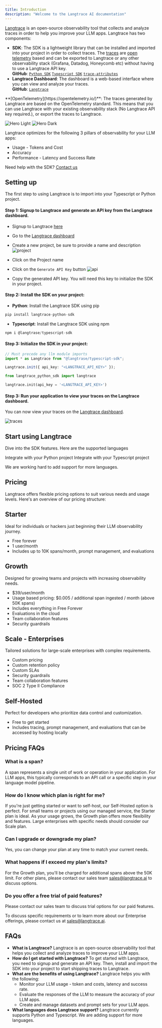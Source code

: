 ```yaml
---
title: Introduction
description: "Welcome to the Langtrace AI documentation"
---
```


[Langtrace](https://langtrace.ai/) is an open-source observability tool that collects and analyze traces in order to help you improve your LLM apps. Langtrace has two components:

- **SDK**: The SDK is a lightweight library that can be installed and imported into your project in order to collect traces. The [traces](https://opentelemetry.io/docs/concepts/signals/traces/) are [open telemetry](https://opentelemetry.io/) based and can be exported to Langtrace or any other observability stack (Grafana, Datadog, Honeycomb etc) without having to use a Langtrace API key.
  <br />
  **GitHub**: [`Python SDK`](https://github.com/Scale3-Labs/langtrace-python-sdk)
  [`Typescript SDK`](https://github.com/Scale3-Labs/langtrace-typescript-sdk) [`trace-attributes`](https://github.com/Scale3-Labs/langtrace-trace-attributes)
- **Langtrace Dashboard**: The dashboard is a web-based interface where you can view and analyze your traces.
  <br />
  **GitHub**: [`Langtrace`](https://github.com/Scale3-Labs/langtrace)

<Note>
  **[OpenTelemetry](https://opentelemetry.io/)**: The traces generated by
  Langtrace are based on the OpenTelemetry standard. This means that you can use
  Langtrace with your existing observability stack (No Langtrace API key
  required.), or export the traces to Langtrace.
</Note>

<img
  className="block dark:hidden"
  src="/images/metrics-light.png"
  alt="Hero Light"
/>
<img
  className="hidden dark:block"
  src="/images/metrics-dark.png"
  alt="Hero Dark"
/>

Langtrace optimizes for the following 3 pillars of observability for your LLM apps:

- Usage - Tokens and Cost
- Accuracy
- Performance - Latency and Success Rate

Need help with the SDK? [Contact us](https://calendar.app.google/Go5gXNPcqZjAY4i47)

## Setting up

The first step to using Langtrace is to import into your Typescript or Python project.

#### Step 1: Signup to Langtrace and generate an API key from the Langtrace dashboard.

- Signup to Langtrace [here](https://app.langtrace.ai/signup)
- Go to the [Langtrace dashboard](https://app.langtrace.ai/projects)
- Create a new project, be sure to provide a name and description
  ![project](/images/SCR-20240402-kzzp-2.png)

- Click on the Project name
- Click on the `Generate API Key` button
  ![api](/images/SCR-20240402-lblq-2.png)

- Copy the generated API key. You will need this key to initialize the SDK in your project.

#### Step 2: Install the SDK on your project:

- **Python**: Install the Langtrace SDK using pip

```python
pip install langtrace-python-sdk
```

- **Typescript**: Install the Langtrace SDK using npm

```typescript
npm i @langtrase/typescript-sdk
```

#### Step 3: Initialize the SDK in your project:

<CodeGroup>

```typescript Typescript
// Must precede any llm module imports
import * as Langtrace from "@langtrase/typescript-sdk";

Langtrace.init({ api_key: "<LANGTRACE_API_KEY>" });
```

```python Python
from langtrace_python_sdk import langtrace

langtrace.init(api_key = '<LANGTRACE_API_KEY>')
```

</CodeGroup>

#### Step 3: Run your application to view your traces on the Langtrace dashboard.

You can now view your traces on the [Langtrace dashboard](https://app.langtrace.ai/projects).

![traces](/images/trace.png)

## Start using Langtrace

Dive into the SDK features. Here are the supported languages

<CardGroup cols={2}>
  <Card
    title="Python SDK"
    icon="python"
    href="/sdk/python_sdk"
  >
    Integrate with your Python project
  </Card>
  <Card
    title="Typescript SDK"
    icon="node-js"
    href="/sdk/typescript_sdk"
  >
     Integrate with your Typescript project
  </Card>

</CardGroup>

We are working hard to add support for more languages.

## Pricing

Langtrace offers flexible pricing options to suit various needs and usage levels. Here's an overview of our pricing structure:

## Starter

Ideal for individuals or hackers just beginning their LLM observability journey.

- Free forever
- 1 user/month
- Includes up to 10K spans/month, prompt management, and evaluations

## Growth

Designed for growing teams and projects with increasing observability needs.

- $39/user/month
- Usage based pricing: $0.005 / additional span ingested / month (above 50K spans)
- Includes everything in Free Forever
- Evaluations in the cloud
- Team collaboration features
- Security guardrails

## Scale - Enterprises

Tailored solutions for large-scale enterprises with complex requirements.

- Custom pricing
- Custom retention policy
- Custom SLAs
- Security guardrails
- Team collaboration features
- SOC 2 Type II Compliance

## Self-Hosted

Perfect for developers who prioritize data control and customization.

- Free to get started
- Includes tracing, prompt management, and evaluations that can be accessed by hosting locally

## Pricing FAQs

### What is a span?

A span represents a single unit of work or operation in your application. For LLM apps, this typically corresponds to an API call or a specific step in your language model pipeline.

### How do I know which plan is right for me?

If you're just getting started or want to self-host, our Self-Hosted option is perfect. For small teams or projects using our managed service, the Starter plan is ideal. As your usage grows, the Growth plan offers more flexibility and features. Large enterprises with specific needs should consider our Scale plan.

### Can I upgrade or downgrade my plan?

Yes, you can change your plan at any time to match your current needs.

### What happens if I exceed my plan's limits?

For the Growth plan, you'll be charged for additional spans above the 50K limit. For other plans, please contact our sales team sales@langtrace.ai to discuss options.

### Do you offer a free trial of paid features?

Please contact our sales team to discuss trial options for our paid features.

To discuss specific requirements or to learn more about our Enterprise offerings, please contact us at sales@langtrace.ai.

## FAQs

- **What is Langtrace?**
  Langtrace is an open-source observability tool that helps you collect and analyze traces to improve your LLM apps.
- **How do I get started with Langtrace?**
  To get started with Langtrace, you need to signup and generate an API key. Then, install and import the SDK into your project to start shipping traces to Langtrace.
- **What are the benefits of using Langtrace?**
  Langtrace helps you with the following:
  - Monitor your LLM usage - token and costs, latency and success rate.
  - Evaluate the responses of the LLM to measure the accuracy of your LLM apps.
  - Create and manage datasets and prompt sets for your LLM apps.
- **What languages does Langtrace support?**
  Langtrace currently supports Python and Typescript. We are adding support for more languages.
